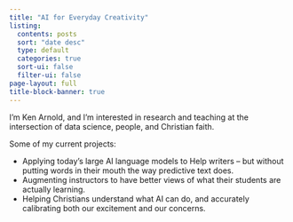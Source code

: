 ```yaml
---
title: "AI for Everyday Creativity"
listing:
  contents: posts
  sort: "date desc"
  type: default
  categories: true
  sort-ui: false
  filter-ui: false
page-layout: full
title-block-banner: true
---
```


I'm Ken Arnold, and I'm interested in research and teaching at the intersection of data science, people, and Christian faith.

Some of my current projects:

- Applying today's large AI language models to Help writers -- but without putting words in their mouth the way predictive text does.
- Augmenting instructors to have better views of what their students are actually learning.
- Helping Christians understand what AI can do, and accurately calibrating both our excitement and our concerns.
